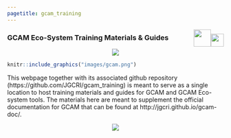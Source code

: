 ```yaml
---
pagetitle: gcam_training
---
```


<div class="header_logo">
<img src="images/logo_gcims_white.png" style="float:right;height:30px; padding-top:10px;">
<img src="images/logo_pnnl_white.png" style="float:right;height:40px;">
</div>

<!-------------------------->
<!-------------------------->
### **GCAM Eco-System Training Materials & Guides**
<!-------------------------->
<!-------------------------->
<p align="center"> <img src="images/divider.png"></p>

<div class="container_outer">
<div class="container_inner">
<a href = "gcam.html">
```r
knitr::include_graphics("images/gcam.png")
```
</a>
</div>
</div>

This webpage together with its associated github repository (https://github.com/JGCRI/gcam_training) is meant to serve as a single location to host training materials and guides for GCAM and GCAM Eco-system tools. The materials here are meant to supplement the official documentation for GCAM that can be found at http://jgcri.github.io/gcam-doc/.

<p align="center"> <img src="images/divider.png"></p>
